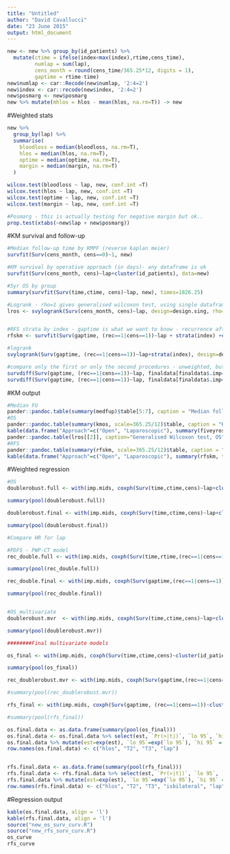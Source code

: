 ```yaml
---
title: "Untitled"
author: "David Cavallucci"
date: "23 June 2015"
output: html_document
---
```

```r


new <- new %>% group_by(id_patients) %>% 
  mutate(ctime = ifelse(index<max(index),rtime,cens_time),
         numlap = sum(lap),
         cens_month = round(cens_time/365.25*12, digits = 1),
         gaptime = rtime-time)
new$numlap <- car::Recode(new$numlap, '2:4=2')
new$index <- car::recode(new$index, '2:4=2')
new$posmarg <- new$posmarg
new %>% mutate(mhlos = hlos - mean(hlos, na.rm=T)) -> new
```

#Weighted stats
```r

new %>%
  group_by(lap) %>%
  summarise(
    bloodloss = median(bloodloss, na.rm=T),
    hlos = median(hlos, na.rm=T),
    optime = median(optime, na.rm=T),
    margin = median(margin, na.rm=T)
  )

wilcox.test(bloodloss ~ lap, new, conf.int =T)
wilcox.test(hlos ~ lap, new, conf.int =T)
wilcox.test(optime ~ lap, new, conf.int =T)
wilcox.test(margin ~ lap, new, conf.int =T)

#Posmarg - this is actually testing for negative margin but ok..
prop.test(xtabs(~new$lap + new$posmarg))

```






#KM survival and follow-up
```r
#Median follow-up time by KMPF (reverse kaplan meier)
survfit(Surv(cens_month, cens==0)~1, new)

#KM survival by operative approach (in days)- any dataframe is ok
survfit(Surv(cens_month, cens)~lap+cluster(id_patients), data=new)

#5yr OS by group
summary(survfit(Surv(time,ctime, cens)~lap, new), times=1826.25)

#Logrank - rho=1 gives generalised wilcoxon test, using single dataframe only - 
lros <- svylogrank(Surv(cens_month, cens)~lap, design=design.sing, rho=1)


#RFS strata by index - gaptime is what we want to know - recurrence after each operation
rfskm <- survfit(Surv(gaptime, (rec==1|cens==1))~lap + strata(index) +cluster(id_patients), weights = stable.w, finaldata[finaldata$.imp==1,])

#logrank
svylogrank(Surv(gaptime, (rec==1|cens==1))~lap+strata(index), design=design.sing, rho=1)

#compare only the first or only the second procedures - unweighted, but the numbers are the same
survdiff(Surv(gaptime, (rec==1|cens==1))~lap, finaldata[finaldata$.imp==1,], subset=index==1)
survdiff(Surv(gaptime, (rec==1|cens==1))~lap, finaldata[finaldata$.imp==1,], subset=index==2)

```

#KM output
```r
#Median FU
pander::pandoc.table(summary(medfup)$table[5:7], caption = "Median follow-up")
#OS
pander::pandoc.table(summary(kmos, scale=365.25/12)$table, caption = "Kaplan-Meier OS")
kable(data.frame("Approach"=c("Open", "Laparoscopic"), summary(fiveyros, times=1826.25)[c(1,9,11,12)]), digits = 2, caption = "5yr OS")
pander::pandoc.table(lros[[2]], caption="Generalised Wilcoxon test, OS")
#RFS
pander::pandoc.table(summary(rfskm, scale=365.25/12)$table, caption = "Kaplan-Meier RFS")
kable(data.frame("Approach"=c("Open", "Laparoscopic"), summary(rfskm, times=1826.25)[c(9,11,12)]), digits = 2, caption = "5yr RFS")

```

#Weighted regression
```r

#OS
doublerobust.full <- with(imp.mids, coxph(Surv(time,ctime,cens)~lap+cluster(id_patients)+ismajor+isbilateral+primaryN+lesioncount, weights = stable.w))

summary(pool(doublerobust.full))

doublerobust.final <- with(imp.mids, coxph(Surv(time,ctime,cens)~lap+cluster(id_patients), weights = stable.w))

summary(pool(doublerobust.final))

#Compare HR for lap

#PDFS - PWP-CT model
rec_double.full <- with(imp.mids, coxph(Surv(time,rtime,(rec==1|cens==1))~lap+ismajor+isbilateral+primaryN+lesioncount + strata(index), weights = stable.w))

summary(pool(rec_double.full))

rec_double.final <- with(imp.mids, coxph(Surv(gaptime,(rec==1|cens==1))~lap + strata(index), weights = stable.w))

summary(pool(rec_double.final))


#OS_multivariate
doublerobust.mvr  <- with(imp.mids, coxph(Surv(time,ctime,cens)~lap+cluster(id_patients)+ismajor+isbilateral+primaryN+lesioncount+primaryT+bloodloss+mhlos+optime+posmarg, weights = stable.w))

summary(pool(doublerobust.mvr))

########Final multivariate models

os_final <- with(imp.mids, coxph(Surv(time,ctime,cens)~cluster(id_patients)+mhlos+primaryT+lap, weights = stable.w))

summary(pool(os_final))

rec_doublerobust.mvr <- with(imp.mids, coxph(Surv(gaptime,(rec==1|cens==1))~lap+cluster(id_patients)+ismajor+isbilateral+primaryN+lesioncount+primaryT+bloodloss+mhlos+optime+strata(index), weights = stable.w))

#summary(pool(rec_doublerobust.mvr))

rfs_final <- with(imp.mids, coxph(Surv(gaptime, (rec==1|cens==1))~cluster(id_patients)+mhlos+primaryT+isbilateral+lap, weights = stable.w))

#summary(pool(rfs_final))

os.final.data <- as.data.frame(summary(pool(os_final)))
os.final.data <- os.final.data %>% select(est, `Pr(>|t|)`, `lo 95`, `hi 95`)
os.final.data %>% mutate(est=exp(est), `lo 95`=exp(`lo 95`), `hi 95` = exp(`hi 95`)) -> os.final.data
row.names(os.final.data) <- c("hlos", "T2", "T3", "lap")


rfs.final.data <- as.data.frame(summary(pool(rfs_final)))
rfs.final.data <- rfs.final.data %>% select(est, `Pr(>|t|)`, `lo 95`, `hi 95`)
rfs.final.data %>% mutate(est=exp(est), `lo 95`=exp(`lo 95`), `hi 95` = exp(`hi 95`)) -> rfs.final.data
row.names(rfs.final.data) <- c("hlos", "T2", "T3", "isbilateral", "lap")

```

#Regression output
```r
kable(os.final.data, align = 'l')
kable(rfs.final.data, align = 'l')
source("new_os_surv_curv.R")
source("new_rfs_surv_curv.R")
os_curve
rfs_curve
```
